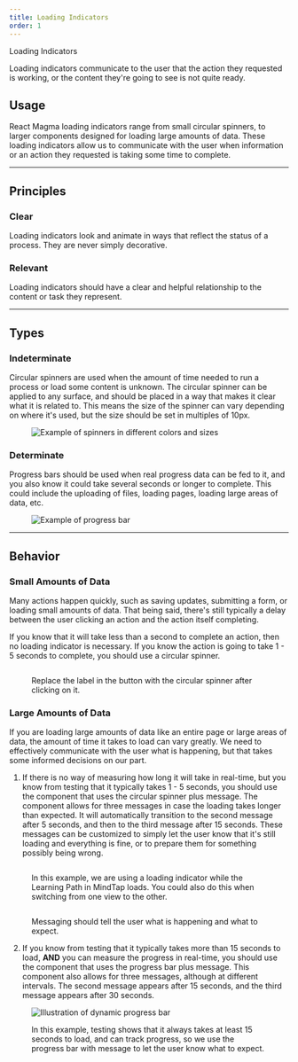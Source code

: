 ```yaml
---
title: Loading Indicators
order: 1
---
```



<DocsHeading to="/api/loading-indicator/" type="code">Loading Indicators</DocsHeading>

Loading indicators communicate to the user that the action they requested is working, or the content they're going to see is not quite ready.

## Usage
React Magma loading indicators range from small circular spinners, to larger components designed for loading large amounts of data.  These loading indicators allow us to communicate with the user when information or an action they requested is taking some time to complete.

<span class="horizontal-spacer"></span>
<hr class="article-divider" />

## Principles

### Clear
Loading indicators look and animate in ways that reflect the status of a process. They are never simply decorative.

### Relevant
Loading indicators should have a clear and helpful relationship to the content or task they represent.

<span class="horizontal-spacer"></span>
<hr class="article-divider" />

## Types

### Indeterminate

Circular spinners are used when the amount of time needed to run a process or load some content is unknown.  The circular spinner can be applied to any surface, and should be placed in a way that makes it clear what it is related to.  This means the size of the spinner can vary depending on where it's used, but the size should be set in multiples of 10px.

<div class="two-col">
  <div class="row">
    <div class="col col-1">
      <figure>
        <img src="../../images/loading-indicators/circular-spinner.png" alt="Example of spinners in different colors and sizes" />
      </figure>
    </div>
    <div class="col col-2">
    </div>
  </div>
</div>

### Determinate

Progress bars should be used when real progress data can be fed to it, and you also know it could take several seconds or longer to complete.  This could include the uploading of files, loading pages, loading large areas of data, etc.

<div class="two-col">
  <div class="row">
    <div class="col col-1">
      <figure>
        <img src="../../images/loading-indicators/progress-bar.png" alt="Example of progress bar" />
      </figure>
    </div>
    <div class="col col-2">
    </div>
  </div>
</div>

<span class="horizontal-spacer"></span>
<hr class="article-divider" />

## Behavior

### Small Amounts of Data

Many actions happen quickly, such as saving updates, submitting a form, or loading small amounts of data. That being said, there's still typically a delay between the user clicking an action and the action itself completing.

If you know that it will take less than a second to complete an action, then no loading indicator is necessary.  If you know the action is going to take 1 - 5 seconds to complete, you should use a circular spinner.

<figure>
  <img src="../../images/loading-indicators/Button-loading.png" alt="" />
  <figcaption>
    <p>Replace the label in the button with the circular spinner after clicking on it.</p>
  </figcaption>
</figure>
<span class="horizontal-spacer"></span>

### Large Amounts of Data

If you are loading large amounts of data like an entire page or large areas of data, the amount of time it takes to load can vary greatly.  We need to effectively communicate with the user what is happening, but that takes some informed decisions on our part.

1. If there is no way of measuring how long it will take in real-time, but you know from testing that it typically takes 1 - 5 seconds, you should use the component that uses the circular spinner plus message.  The component allows for three messages in case the loading takes longer than expected.  It will automatically transition to the second message after 5 seconds, and then to the third message after 15 seconds.  These messages can be customized to simply let the user know that it's still loading and everything is fine, or to prepare them for something possibly being wrong.

<figure>
  <img src="../../images/loading-indicators/mindtap-loading.png" alt="" />
  <figcaption>
    <p>In this example, we are using a loading indicator while the Learning Path in MindTap loads.  You could also do this when switching from one view to the other.</p>
  </figcaption>
</figure>
<span class="horizontal-spacer"></span>
<figure>
  <img src="../../images/loading-indicators/example-spinner-message.png" alt="" />
  <figcaption>
    <p>Messaging should tell the user what is happening and what to expect.</p>
  </figcaption>
</figure>

<span class="horizontal-spacer"></span>

2. If you know from testing that it typically takes more than 15 seconds to load, **AND** you can measure the progress in real-time, you should use the component that uses the progress bar plus message.  This component also allows for three messages, although at different intervals.  The second message appears after 15 seconds, and the third message appears after 30 seconds.

<figure>
  <div class="image-container">
    <img src="../../images/progress-bars/Progress-bar-dynamic.png" alt="Illustration of dynamic progress bar" />
  </div>
  <figcaption>
    <p>In this example, testing shows that it always takes at least 15 seconds to load, and can track progress, so we use the progress bar with message to let the user know what to expect.</p>
  </figcaption>
</figure>

<span class="horizontal-spacer"></span>
